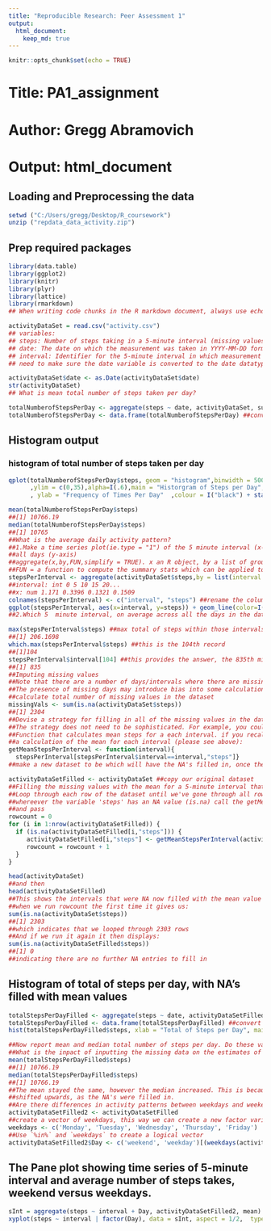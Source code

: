 ---
title: "Reproducible Research: Peer Assessment 1"
output: 
  html_document:
    keep_md: true
---

```{r setup, include=FALSE}
knitr::opts_chunk$set(echo = TRUE)
```
# Title: PA1_assignment
# Author: Gregg Abramovich
# Output: html_document

## Loading and Preprocessing the data
```{R}
setwd ("C:/Users/gregg/Desktop/R_coursework")
unzip ("repdata_data_activity.zip")
```

## Prep required packages
```{R}
library(data.table)
library(ggplot2)
library(knitr)
library(plyr)
library(lattice)
library(rmarkdown)
## When writing code chunks in the R markdown document, always use echo = TRUE so that someone else will be able to ## read the code. set up the global options once in the first code chunk in a document
```

```{R}
activityDataSet = read.csv("activity.csv")
## variables:
## steps: Number of steps taking in a 5-minute interval (missing values are coded as NA)
## date: The date on which the measurement was taken in YYYY-MM-DD format
## interval: Identifier for the 5-minute interval in which measurement was taken
## need to make sure the date variable is converted to the date datatype
```

```{R}
activityDataSet$date <- as.Date(activityDataSet$date) 
str(activityDataSet)
## What is mean total number of steps taken per day?
```

```{R}
totalNumberofStepsPerDay <- aggregate(steps ~ date, activityDataSet, sum) 
totalNumberofStepsPerDay <- data.frame(totalNumberofStepsPerDay) ##convert to data.frame for graphing package
```
## Histogram output

### histogram of total number of steps taken per day
```{R}
qplot(totalNumberofStepsPerDay$steps, geom = "histogram",binwidth = 5000
      ,ylim = c(0,35),alpha=I(.6),main = "Historgram of Steps per Day",xlab = "Total # of Daily Steps"
      , ylab = "Frequency of Times Per Day"  ,colour = I("black") + stat_density(geom = "line"),col=I("red"))
```

```{R}
mean(totalNumberofStepsPerDay$steps)
##[1] 10766.19
median(totalNumberofStepsPerDay$steps)
##[1] 10765 
##What is the average daily activity pattern?
##1.Make a time series plot(ie.type = "1") of the 5 minute interval (x-axis) and the average number of steps taken, averaged across 
##all days (y-axis)
##aggregate(x,by,FUN,simplify = TRUE). x an R object, by a list of grouping elements, by which subsets are grouped by,
##FUN = a function to compute the summary stats which can be applied to all data subsets
stepsPerInterval <- aggregate(activityDataSet$steps,by = list(interval = activityDataSet$interval),FUN=mean, na.rm=TRUE)
##interval: int 0 5 10 15 20...
##x: num 1.171 0.3396 0.1321 0.1509
colnames(stepsPerInterval) <- c("interval", "steps") ##rename the columns
ggplot(stepsPerInterval, aes(x=interval, y=steps)) + geom_line(color=I("black"), size=1) + labs(title="Daily Activity Pattern", x="5 minute intervals", y="Number of steps counted")
##2.Which 5  minute interval, on average across all the days in the dataset contains the maximum number of sets?
```

```{R}
max(stepsPerInterval$steps) ##max total of steps within those intervals
##[1] 206.1698
which.max(stepsPerInterval$steps) ##this is the 104th record
##[1]104
stepsPerInterval$interval[104] ##this provides the answer, the 835th minute (interval)
##[1] 835
##Imputing missing values
##Note that there are a number of days/intervals where there are missing values (coded as NA). 
##The presence of missing days may introduce bias into some calculations or summaries of the data.
##calculate total number of missing values in the dataset
missingVals <- sum(is.na(activityDataSet$steps))
##[1] 2304
##Devise a strategy for filling in all of the missing values in the dataset.
##The strategy does not need to be sophisticated. For example, you could use the mean/median for that day, or the mean for that 5-minute interval, etc.
##Function that calculates mean steps for a each interval. if you recall it is calling stepsperinterval which did 
##a calculation of the mean for each interval (please see above):
getMeanStepsPerInterval <- function(interval){
  stepsPerInterval[stepsPerInterval$interval==interval,"steps"]}
##make a new dataset to be which will have the NA's filled in, once the 

activityDataSetFilled <- activityDataSet ##copy our original dataset 
##Filling the missing values with the mean for a 5-minute interval that contains N/A
##Loop through each row of the dataset until we've gone through all rows (nrow)
##whereever the variable 'steps' has an NA value (is.na) call the getMeanStepsPerInterval function
##and pass 
rowcount = 0 
for (i in 1:nrow(activityDataSetFilled)) { 
  if (is.na(activityDataSetFilled[i,"steps"])) {
     activityDataSetFilled[i,"steps"] <- getMeanStepsPerInterval(activityDataSetFilled[i,"interval"])
     rowcount = rowcount + 1
  }
}

head(activityDataSet)
##and then
head(activityDataSetFilled)
##This shows the intervals that were NA now filled with the mean value
##when we run rowcount the first time it gives us:
sum(is.na(activityDataSet$steps))
##[1] 2303
##which indicates that we looped through 2303 rows
##And if we run it again it then displays:
sum(is.na(activityDataSetFilled$steps))
##[1] 0
##indicating there are no further NA entries to fill in
```

## Histogram of total of steps per day, with NA's filled with mean values
```{R}
totalStepsPerDayFilled <- aggregate(steps ~ date, activityDataSetFilled, sum)
totalStepsPerDayFilled <- data.frame(totalStepsPerDayFilled) ##convert to data frame for graphing package
hist(totalStepsPerDayFilled$steps, xlab = "Total of Steps per Day", main = "Histogram of Steps per Day")
```

```{R}
##Now report mean and median total number of steps per day. Do these values differ from estimates from first part of the assignment?
##What is the inpact of inputting the missing data on the estimates of the total daily number of steps?
mean(totalStepsPerDayFilled$steps)
##[1] 10766.19
median(totalStepsPerDayFilled$steps)
##[1] 10766.19
##The mean stayed the same, however the median increased. This is because the mid point in our data sample has now
##shifted upwards, as the NA's were filled in.
##Are there differences in activity patterns between weekdays and weekends?
activityDataSetFilled2 <- activityDataSetFilled
##create a vector of weekdays, this way we can create a new factor variable with 2 levels, weekend and weekday - for the given date.
weekdays <- c('Monday', 'Tuesday', 'Wednesday', 'Thursday', 'Friday')
##Use `%in%` and `weekdays` to create a logical vector
activityDataSetFilled2$Day <- c('weekend', 'weekday')[(weekdays(activityDataSetFilled2$date) %in% weekdays)+1]
```

## The Pane plot showing time series of 5-minute interval and average number of steps takes, weekend versus weekdays.

```{R}
sInt = aggregate(steps ~ interval + Day, activityDataSetFilled2, mean)
xyplot(steps ~ interval | factor(Day), data = sInt, aspect = 1/2,  type = "l")

``` 

